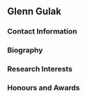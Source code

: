 ## Glenn Gulak

### Contact Information

### Biography

### Research Interests

### Honours and Awards
